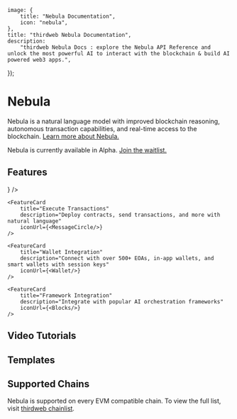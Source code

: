 
	image: {
		title: "Nebula Documentation",
		icon: "nebula",
	},
	title: "thirdweb Nebula Documentation",
	description:
		"thirdweb Nebula Docs : explore the Nebula API Reference and unlock the most powerful AI to interact with the blockchain & build AI powered web3 apps.",
});

# Nebula

Nebula is a natural language model with improved blockchain reasoning, autonomous transaction capabilities, and real-time access to the blockchain. [Learn more about Nebula.](https://blog.thirdweb.com/introducing-nebula-a-powerful-blockchain-model-to-read-write-and-reason-onchain/)

Nebula is currently available in Alpha. [Join the waitlist.](https://thirdweb.com/nebula)

<DocImage src={NebulaDiagram} />

## Features

<div
	className="my-4 grid gap-2 md:grid-cols-2 lg:grid-cols-2 "
>
	<FeatureCard
		title="Proprietary Blockchain Model"
		description="Trained on over 2,500+ EVM networks and 1M+ contracts"
		iconUrl={<File />}
	/>

    <FeatureCard
    	title="Execute Transactions"
    	description="Deploy contracts, send transactions, and more with natural language"
		iconUrl={<MessageCircle/>}
    />

	<FeatureCard
    	title="Wallet Integration"
    	description="Connect with over 500+ EOAs, in-app wallets, and smart wallets with session keys"
		iconUrl={<Wallet/>}
    />

	<FeatureCard
    	title="Framework Integration"
    	description="Integrate with popular AI orchestration frameworks"
		iconUrl={<Blocks/>}
    />
</div>

## Video Tutorials

<Grid>

<ArticleCard
	title="Blockchain Explorer"
	description="Learn how to use Nebula to create an AI-powered block explorer"
	href="https://www.youtube.com/watch?v=vBooJytkXa4&t=596s"
/>

<ArticleCard
	title="Telegram AI Bot"
	description="Learn how to use Nebula to deploy contracts and transact on Telegram"
	href="https://www.youtube.com/watch?v=xrm0emiRGMk&t=1s"
/>

</Grid>

## Templates

<Grid>

<GithubTemplateCard title="Bouncer Eliza Agent" href="https://github.com/thirdweb-example/bouncer-eliza-agent" />
<GithubTemplateCard title="Block Explorer" href="https://github.com/thirdweb-example/nebula-block-explorer" />
<GithubTemplateCard title="ERC-20 Token Deployer" href="https://github.com/thirdweb-example/erc20-token-deployer" />

</Grid>

## Supported Chains
Nebula is supported on every EVM compatible chain. To view the full list, visit [thirdweb chainlist](https://thirdweb.com/chainlist?service=nebula).

<DocImage src={SupportedChains} />




